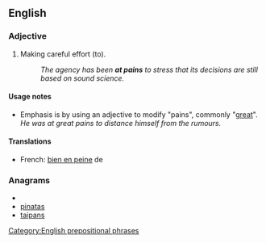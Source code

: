 ==English==

===Adjective===
{{en-adj|pos=[[at]] [[pains]]}}

# {{idiomatic|with infinitive}} Making careful effort (to).
#: ''The agency has been '''at pains''' to stress that its decisions are still based on sound science.''

====Usage notes====
* Emphasis is by using an adjective to modify "pains", commonly "[[great]]". ''He was at great pains to distance himself from the rumours.''

====Translations====
*French: [[bien en peine]] de

===Anagrams===
* {{alphagram|aainpst}}
* [[pinatas#English|pinatas]]
* [[taipans#English|taipans]]

[[Category:English prepositional phrases]]